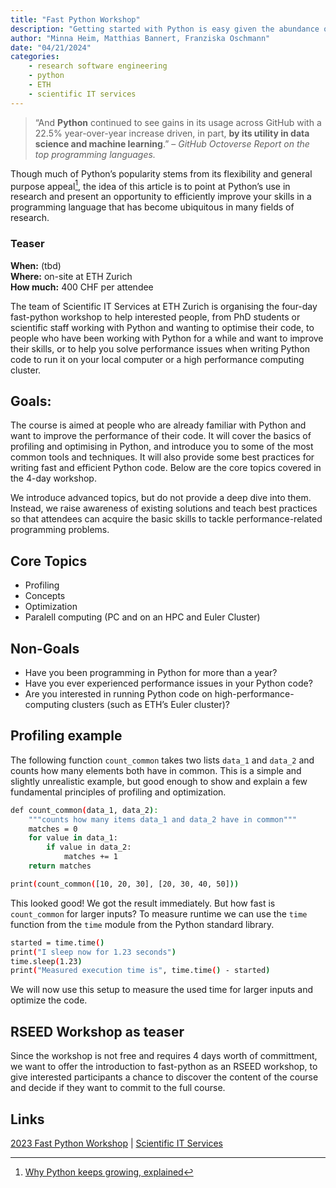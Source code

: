 ```yaml
---
title: "Fast Python Workshop"
description: "Getting started with Python is easy given the abundance of free online material. Now, RSEED would like to invite interested researchers to a Znüni session with Franziska Oschmann from the Scientific IT Services (SIS) group to discuss how to improve your Python beyond those first steps. ETH SIS offers a 4-day workshop 'Fast Python' that teaches different techniques and tools to resolve performance issues – on a local machine and a High Performance (HPC) cluster alike."
author: "Minna Heim, Matthias Bannert, Franziska Oschmann"
date: "04/21/2024"
categories:
    - research software engineering
    - python
    - ETH
    - scientific IT services
---
```


>"And **Python** continued to see gains in its usage across GitHub with a 22.5% year-over-year increase driven, in part, **by its utility in data science and machine learning**." -- *GitHub Octoverse Report on the top programming languages.*

Though much of Python's popularity stems from its flexibility and general purpose appeal^[[Why Python keeps growing, explained](https://github.blog/2023-03-02-why-python-keeps-growing-explained/)], the idea of this article is to point at Python's use in research and present an opportunity to efficiently improve your skills in a programming language that has become ubiquitous in many fields of research.







### Teaser

**When:** (tbd) \
**Where:** on-site at ETH Zurich \
**How much:** 400 CHF per attendee \

The team of Scientific IT Services at ETH Zurich is organising the four-day fast-python workshop to help interested people, from PhD students or scientific staff working with Python and wanting to optimise their code, to people who have been working with Python for a while and want to improve their skills, or to help you solve performance issues when writing Python code to run it on your local computer or a high performance computing cluster.

## Goals: 
The course is aimed at people who are already familiar with Python and want to improve the performance of their code. It will cover the basics of profiling and optimising in Python, and introduce you to some of the most common tools and techniques. It will also provide some best practices for writing fast and efficient Python code. Below are the core topics covered in the 4-day workshop.

We introduce advanced topics, but do not provide a deep dive into them. Instead, we raise awareness of existing solutions and teach best practices so that attendees can acquire the basic skills to tackle performance-related programming problems.

## Core Topics 
- Profiling
- Concepts 
- Optimization
- Paralell computing (PC and on an HPC and Euler Cluster)

## Non-Goals
- Have you been programming in Python for more than a year?
- Have you ever experienced performance issues in your Python code?
- Are you interested in running Python code on high-performance-computing clusters (such as ETH's Euler cluster)?

## Profiling example

The following function `count_common` takes two lists `data_1` and `data_2` and counts how many elements both have in common. This is a simple and slightly unrealistic example, but good enough to show and explain a few fundamental principles of profiling and optimization. 

```bash
def count_common(data_1, data_2):
    """counts how many items data_1 and data_2 have in common"""
    matches = 0
    for value in data_1:
        if value in data_2:
            matches += 1
    return matches  
```

```bash    
print(count_common([10, 20, 30], [20, 30, 40, 50])) 
```
 
This looked good! We got the result immediately. But how fast is `count_common` for larger inputs? To measure runtime we can use the `time` function from the `time` module from the Python standard library.

```bash
started = time.time()
print("I sleep now for 1.23 seconds")
time.sleep(1.23)
print("Measured execution time is", time.time() - started)
```
We will now use this setup to measure the used time for larger inputs and optimize the code.

## RSEED Workshop as teaser 

Since the workshop is not free and requires 4 days worth of committment, we want to offer the introduction to fast-python as an RSEED workshop, to give interested participants a chance to discover the content of the course and decide if they want to commit to the full course.

## Links

[2023 Fast Python Workshop](https://sis.id.ethz.ch/services/consultingtraining/fast_python_workshop.html) | [Scientific IT Services](https://sis.id.ethz.ch) 
